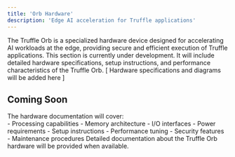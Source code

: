```yaml
---
title: 'Orb Hardware'
description: 'Edge AI acceleration for Truffle applications'
---
```


<Card>
  The Truffle Orb is a specialized hardware device designed for accelerating AI workloads at the edge, providing secure and efficient execution of Truffle applications.
</Card>

<Note>
  This section is currently under development. It will include detailed hardware specifications, setup instructions, and performance characteristics of the Truffle Orb.
</Note>

<Frame type="glass">
  [ Hardware specifications and diagrams will be added here ]
</Frame>

## Coming Soon

<div className="ml-4 text-sm text-gray-500">
  The hardware documentation will cover:
</div>

<CardGroup cols={2}>
  <Card title="Technical Specifications">
    - Processing capabilities
    - Memory architecture
    - I/O interfaces
    - Power requirements
  </Card>
  
  <Card title="Integration Guide">
    - Setup instructions
    - Performance tuning
    - Security features
    - Maintenance procedures
  </Card>
</CardGroup>

<Note>
  Detailed documentation about the Truffle Orb hardware will be provided when available.
</Note> 